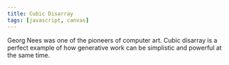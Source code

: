 ```yaml
---
title: Cubic Disarray
tags: [javascript, canvas]
---
```


Georg Nees was one of the pioneers of computer art. Cubic disarray is a perfect example of how generative work can be simplistic and powerful at the same time.
